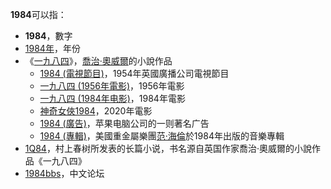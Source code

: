 '''1984'''可以指：
* '''1984'''，數字
* [[1984年|1984年]]，年份
* 《[[一九八四|一九八四]]》，[[喬治·奧威爾|喬治·奧威爾]]的小說作品
** [[1984_(電視節目)|1984 (電視節目)]]，1954年英國廣播公司電視節目
** [[一九八四_(1956年電影)|一九八四 (1956年電影)]]，1956年電影
** [[一九八四_(1984年电影)|一九八四 (1984年电影)]]，1984年電影
** [[神奇女俠1984|神奇女俠1984]]，2020年電影
** [[1984_(廣告)|1984 (廣告)]]，苹果电脑公司的一则著名广告
** [[1984_(專輯)|1984 (專輯)]]，美國重金屬樂團[[范·海倫|范·海倫]]於1984年出版的音樂專輯
* [[1Q84|1Q84]]，村上春树所发表的长篇小说，书名源自英国作家喬治·奧威爾的小說作品《一九八四》
* [[1984bbs|1984bbs]]，中文论坛

{{消歧义|Cat=数字消歧义}}
